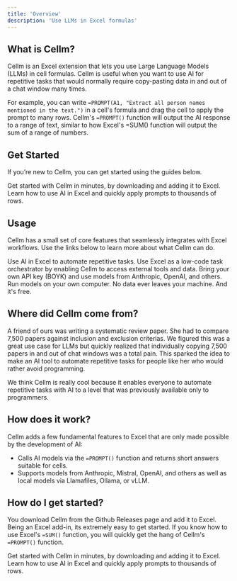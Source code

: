```yaml
---
title: 'Overview'
description: 'Use LLMs in Excel formulas'
---
```


## What is Cellm?

Cellm is an Excel extension that lets you use Large Language Models (LLMs) in cell formulas. Cellm is useful when you want to use AI for repetitive tasks that would normally require copy-pasting data in and out of a chat window many times. 

For example, you can write `=PROMPT(A1, "Extract all person names mentioned in the text.")` in a cell's formula and drag the cell to apply the prompt to many rows. Cellm's `=PROMPT()` function will output the AI response to a range of text, similar to how Excel's =SUM() function will output the sum of a range of numbers. 

## Get Started

If you’re new to Cellm, you can get started using the guides below.

<CardGroup cols={2}>
  <Card
    title="Install"
    icon="download"
    href="/get-started/install">
    Get started with Cellm in minutes, by downloading and adding it to Excel.
  </Card>
  <Card
    title="Quickstart"
    icon="rocket"
    href="/get-started/quickstart">
    Learn how to use AI in Excel and quickly apply prompts to thousands of rows. 
  </Card>
</CardGroup>

## Usage

Cellm has a small set of core features that seamlessly integrates with Excel workflows. Use the links below to learn more about what Cellm can do. 

<CardGroup cols={2}>
  <Card
    title="Prompting"
    icon="pen-to-square"
    href="/usage/prompting">
    Use AI in Excel to automate repetitive tasks. 
  </Card>
  <Card
    title="Function Calling"
    icon="image"
    href="/usage/function-calling">
    Use Excel as a low-code task orchestrator by enabling Cellm to access external tools and data.
  </Card>
  <Card
    title="Hosted Models"
    icon="pen-to-square"
    href="https://mintlify.com/docs/quickstart">
    Bring your own API key (BOYK) and use models from Anthropic, OpenAI, and others. 
  </Card>
  <Card
    title="Local Models"
    icon="image"
    href="https://mintlify.com/docs/development">
    Run  models on your own computer. No data ever leaves your machine. And it's free.
  </Card>
</CardGroup>

## Where did Cellm come from?

A friend of ours was writing a systematic review paper. She had to compare 7,500 papers against inclusion and exclusion criterias. We figured this was a great use case for LLMs but quickly realized that individually copying 7,500 papers in and out of chat windows was a total pain. This sparked the idea to make an AI tool to automate repetitive tasks for people like her who would rather avoid programming.

We think Cellm is really cool because it enables everyone to automate repetitive tasks with AI to a level that was previously available only to programmers.

## How does it work?
Cellm adds a few fundamental features to Excel that are only made possible by the development of AI:


- Calls AI models via the `=PROMPT()` function and returns short answers suitable for cells.
- Supports models from Anthropic, Mistral, OpenAI, and others as well as local models via Llamafiles, Ollama, or vLLM.


## How do I get started?
You download Cellm from the Github Releases page and add it to Excel. Being an Excel add-in, its extremely easy to get started. If you know how to use Excel's `=SUM()` function, you will quickly get the hang of Cellm's `=PROMPT()` function.

<CardGroup cols={2}>
  <Card
    title="Install"
    icon="pen-to-square"
    href="https://mintlify.com/docs/quickstart">
    Get started with Cellm in minutes, by downloading and adding it to Excel.
  </Card>
  <Card
    title="Quickstart"
    icon="image"
    href="https://mintlify.com/docs/development">
    Learn how to use AI in Excel and quickly apply prompts to thousands of rows. 
  </Card>
</CardGroup>